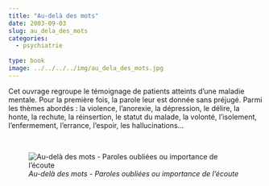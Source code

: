 ```yaml
---
title: "Au-delà des mots"
date: 2003-09-03
slug: au_dela_des_mots
categories:
  - psychiatrie
  
type: book
image: ../../../../img/au_dela_des_mots.jpg
---
```


Cet ouvrage regroupe le témoignage de patients atteints d'une maladie mentale.
Pour la première fois, la parole leur est donnée sans préjugé. 
Parmi les thèmes abordés : la violence, l’anorexie, la dépression, le délire, la honte, la rechute, la réinsertion, le statut du malade, la volonté, l’isolement, l’enfermement, l’errance, l’espoir, les hallucinations...

<br>

![_Au-delà des mots - Paroles oubliées ou importance de l'écoute_](../../img/au_dela_des_mots.jpg)
